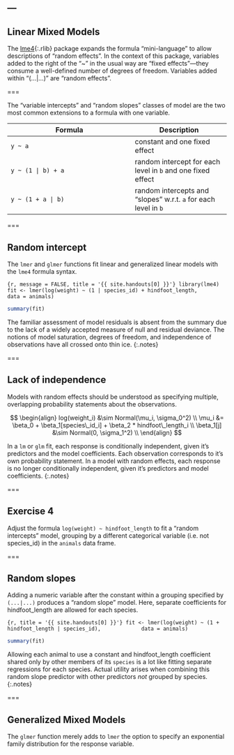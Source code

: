 ---
---

## Linear Mixed Models

The [lme4](){:.rlib} package expands the formula "mini-language" to allow descriptions of "random effects". In the context of this package, variables added to the right of the "~" in the usual way are "fixed effects"---they consume a well-defined number of degrees of freedom. Variables added within "(...|...)" are "random effects".

===

The "variable intercepts" and "random slopes" classes of model are the two most common extensions to a formula with one variable.

| Formula         | Description |
|-----------------|-------------|
| `y ~ a`         | constant and one fixed effect |
| `y ~ (1 | b) + a` | random intercept for each level in `b` and one fixed effect |
| `y ~ (1 + a | b)` | random intercepts and "slopes" w.r.t. `a` for each level in `b`|

===

## Random intercept

The `lmer` and `glmer` functions fit linear and generalized linear models with the `lme4` formula syntax.

```{r, message = FALSE, title = '{{ site.handouts[0] }}'}
library(lme4)
fit <- lmer(log(weight) ~ (1 | species_id) + hindfoot_length,
            data = animals)
```
```r
summary(fit)
```

The familiar assessment of model residuals is absent from the summary due to the lack of a widely accepted measure of null and residual deviance. The notions of model saturation, degrees of freedom, and independence of observations have all crossed onto thin ice.
{:.notes}

===

## Lack of independence

Models with random effects should be understood as specifying multiple, overlapping probability statements about the observations.

$$
\begin{align}
log(weight_i) &\sim Normal(\mu_i, \sigma_0^2) \\
\mu_i &= \beta_0 + \beta_1[species\_id_i] + \beta_2 * hindfoot\_length_i \\
\beta_1[j] &\sim Normal(0, \sigma_1^2) \\
\end{align}
$$

In a `lm` or `glm` fit, each response is conditionally independent, given it's predictors and the model coefficients. Each observation corresponds to it's own probability statement. In a model with random effects, each response is no longer conditionally independent, given it's predictors and model coefficients.
{:.notes}

===

## Exercise 4

Adjust the formula `log(weight) ~ hindfoot_length` to fit a "random intercepts" model, grouping by a different categorical variable (i.e. not species_id) in the `animals` data frame.

===

## Random slopes

Adding a numeric variable after the constant within a grouping specified by `(...|...)` produces a "random slope" model. Here, separate coefficients for hindfoot_length are allowed for each species.

```{r, title = '{{ site.handouts[0] }}'}
fit <- lmer(log(weight) ~ (1 + hindfoot_length | species_id),
            data = animals)
```
```r
summary(fit)
```

Allowing each animal to use a constant and hindfoot_length coefficient shared only by other members of its `species` is a lot like fitting separate regressions for each species. Actual utility arises when combining this random slope predictor with other predictors *not* grouped by species.
{:.notes}

===

## Generalized Mixed Models

The `glmer` function merely adds to `lmer` the option to specify an exponential family distribution for the response variable.
